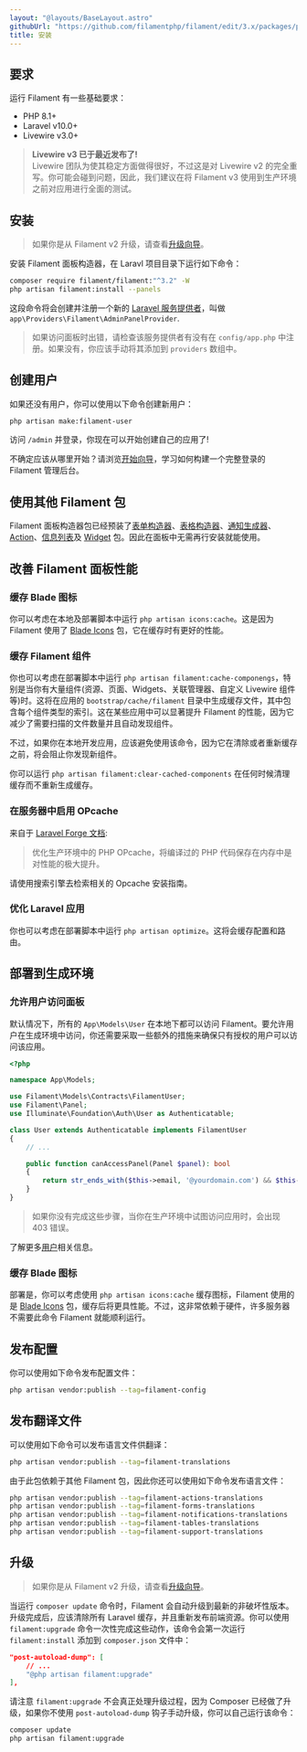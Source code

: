 ```yaml
---
layout: "@layouts/BaseLayout.astro"
githubUrl: "https://github.com/filamentphp/filament/edit/3.x/packages/panels/docs/01-installation.md"
title: 安装
---
```


## 要求

运行 Filament 有一些基础要求：

- PHP 8.1+
- Laravel v10.0+
- Livewire v3.0+

> **Livewire v3 已于最近发布了!**<br />
> Livewire 团队为使其稳定方面做得很好，不过这是对 Livewire v2 的完全重写。你可能会碰到问题，因此，我们建议在将 Filament v3 使用到生产环境之前对应用进行全面的测试。

## 安装

> 如果你是从 Filament v2 升级，请查看[升级向导](upgrade-guide)。

安装 Filament 面板构造器，在 Laravl 项目目录下运行如下命令：

```bash
composer require filament/filament:"^3.2" -W
php artisan filament:install --panels
```

这段命令将会创建并注册一个新的 [Laravel 服务提供者](https://laravel.com/docs/providers)，叫做 `app\Providers\Filament\AdminPanelProvider`.

> 如果访问面板时出错，请检查该服务提供者有没有在 `config/app.php` 中注册。如果没有，你应该手动将其添加到 `providers` 数组中。

## 创建用户

如果还没有用户，你可以使用以下命令创建新用户：

```bash
php artisan make:filament-user
```

访问 `/admin` 并登录，你现在可以开始创建自己的应用了! 

不确定应该从哪里开始？请浏览[开始向导](getting-started)，学习如何构建一个完整登录的 Filament 管理后台。

## 使用其他 Filament 包

Filament 面板构造器包已经预装了[表单构造器](/docs/zh-CN/3.x/forms/installation)、[表格构造器](/docs/zh-CN/3.x/tables/installation)、[通知生成器](/docs/zh-CN/3.x/notifications/installation)、[Action](/docs/zh-CN/3.x/actions/installation)、[信息列表](/docs/zh-CN/3.x/infolists/installation)及 [Widget](/docs/zh-CN/3.x/widgets/installation) 包。因此在面板中无需再行安装就能使用。

## 改善 Filament 面板性能

### 缓存 Blade 图标

你可以考虑在本地及部署脚本中运行 `php artisan icons:cache`。这是因为 Filament 使用了 [Blade Icons](https://blade-ui-kit.com/blade-icons) 包，它在缓存时有更好的性能。

### 缓存 Filament 组件

你也可以考虑在部署脚本中运行 `php artisan filament:cache-componengs`，特别是当你有大量组件(资源、页面、Widgets、关联管理器、自定义 Livewire 组件等)时。这将在应用的 `bootstrap/cache/filament` 目录中生成缓存文件，其中包含每个组件类型的索引。这在某些应用中可以显著提升 Filament 的性能，因为它减少了需要扫描的文件数量并且自动发现组件。

不过，如果你在本地开发应用，应该避免使用该命令，因为它在清除或者重新缓存之前，将会阻止你发现新组件。

你可以运行 `php artisan filament:clear-cached-components` 在任何时候清理缓存而不重新生成缓存。

### 在服务器中启用 OPcache

来自于 [Laravel Forge 文档](https://forge.laravel.com/docs/servers/php.html#opcache):

> 优化生产环境中的 PHP OPcache，将编译过的 PHP 代码保存在内存中是对性能的极大提升。

请使用搜索引擎去检索相关的 Opcache 安装指南。

### 优化 Laravel 应用

你也可以考虑在部署脚本中运行 `php artisan optimize`。这将会缓存配置和路由。

## 部署到生成环境

### 允许用户访问面板

默认情况下，所有的 `App\Models\User` 在本地下都可以访问 Filament。要允许用户在生成环境中访问，你还需要采取一些额外的措施来确保只有授权的用户可以访问该应用。

```php
<?php

namespace App\Models;

use Filament\Models\Contracts\FilamentUser;
use Filament\Panel;
use Illuminate\Foundation\Auth\User as Authenticatable;

class User extends Authenticatable implements FilamentUser
{
    // ...

    public function canAccessPanel(Panel $panel): bool
    {
        return str_ends_with($this->email, '@yourdomain.com') && $this->hasVerifiedEmail();
    }
}
```

> 如果你没有完成这些步骤，当你在生产环境中试图访问应用时，会出现 403 错误。

了解更多[用户](users)相关信息。

### 缓存 Blade 图标

部署是，你可以考虑使用 `php artisan icons:cache` 缓存图标，Filament 使用的是 [Blade Icons](https://blade-ui-kit.com/blade-icons) 包，缓存后将更具性能。不过，这非常依赖于硬件，许多服务器不需要此命令 Filament 就能顺利运行。

## 发布配置

你可以使用如下命令发布配置文件：

```bash
php artisan vendor:publish --tag=filament-config
```

## 发布翻译文件

可以使用如下命令可以发布语言文件供翻译：

```bash
php artisan vendor:publish --tag=filament-translations
```

由于此包依赖于其他 Filament 包，因此你还可以使用如下命令发布语言文件：

```bash
php artisan vendor:publish --tag=filament-actions-translations
php artisan vendor:publish --tag=filament-forms-translations
php artisan vendor:publish --tag=filament-notifications-translations
php artisan vendor:publish --tag=filament-tables-translations
php artisan vendor:publish --tag=filament-support-translations
```

## 升级

> 如果你是从 Filament v2 升级，请查看[升级向导](upgrade-guide)。

当运行 `composer update` 命令时，Filament 会自动升级到最新的非破坏性版本。升级完成后，应该清除所有 Laravel 缓存，并且重新发布前端资源。你可以使用 `filament:upgrade` 命令一次性完成这些动作，该命令会第一次运行 `filament:install` 添加到 `composer.json` 文件中：

```json
"post-autoload-dump": [
    // ...
    "@php artisan filament:upgrade"
],
```

请注意 `filament:upgrade` 不会真正处理升级过程，因为 Composer 已经做了升级，如果你不使用 `post-autoload-dump` 钩子手动升级，你可以自己运行该命令：

```bash
composer update
php artisan filament:upgrade
```
